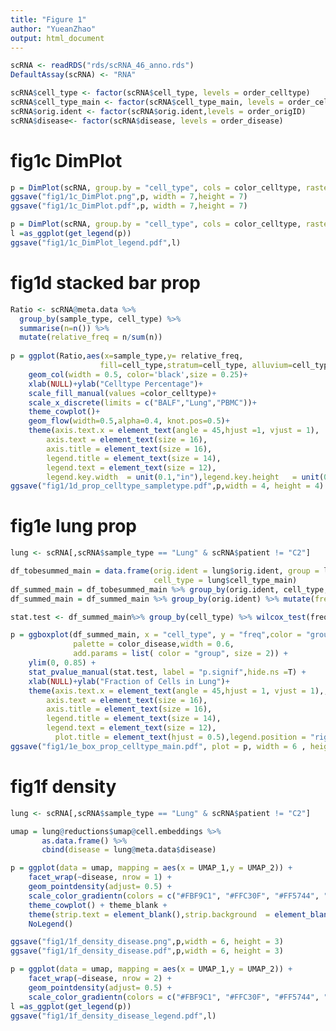 ```yaml
---
title: "Figure 1"
author: "YueanZhao"
output: html_document
---
```


```r
scRNA <- readRDS("rds/scRNA_46_anno.rds")
DefaultAssay(scRNA) <- "RNA"
```

```r
scRNA$cell_type <- factor(scRNA$cell_type, levels = order_celltype)
scRNA$cell_type_main <- factor(scRNA$cell_type_main, levels = order_celltype_main)
scRNA$orig.ident <- factor(scRNA$orig.ident,levels = order_origID)
scRNA$disease<- factor(scRNA$disease, levels = order_disease)
```

# fig1c DimPlot
```r
p = DimPlot(scRNA, group.by = "cell_type", cols = color_celltype, raster = F)+NoLegend()+theme_blank
ggsave("fig1/1c_DimPlot.png",p, width = 7,height = 7)
ggsave("fig1/1c_DimPlot.pdf",p, width = 7,height = 7)
```

```r
p = DimPlot(scRNA, group.by = "cell_type", cols = color_celltype, raster = F)
l =as_ggplot(get_legend(p)) 
ggsave("fig1/1c_DimPlot_legend.pdf",l)
```

# fig1d stacked bar prop
```r
Ratio <- scRNA@meta.data %>%
  group_by(sample_type, cell_type) %>% 
  summarise(n=n()) %>%
  mutate(relative_freq = n/sum(n))
         
p = ggplot(Ratio,aes(x=sample_type,y= relative_freq,
                    fill=cell_type,stratum=cell_type, alluvium=cell_type))+
    geom_col(width = 0.5, color='black',size = 0.25)+
    xlab(NULL)+ylab("Celltype Percentage")+
    scale_fill_manual(values =color_celltype)+
    scale_x_discrete(limits = c("BALF","Lung","PBMC"))+
    theme_cowplot()+
    geom_flow(width=0.5,alpha=0.4, knot.pos=0.5)+
    theme(axis.text.x = element_text(angle = 45,hjust =1, vjust = 1),
        axis.text = element_text(size = 16),
        axis.title = element_text(size = 16),
        legend.title = element_text(size = 14),
        legend.text = element_text(size = 12),
        legend.key.width  = unit(0.1,"in"),legend.key.height   = unit(0.1,"in"))
ggsave("fig1/1d_prop_celltype_sampletype.pdf",p,width = 4, height = 4)
```

# fig1e lung prop
```r
lung <- scRNA[,scRNA$sample_type == "Lung" & scRNA$patient != "C2"]

df_tobesummed_main = data.frame(orig.ident = lung$orig.ident, group = lung$disease, 
                                cell_type = lung$cell_type_main)
df_summed_main = df_tobesummed_main %>% group_by(orig.ident, cell_type, group) %>% tally()
df_summed_main = df_summed_main %>% group_by(orig.ident) %>% mutate(freq = n/sum(n))

stat.test <- df_summed_main%>% group_by(cell_type) %>% wilcox_test(freq ~ group) %>%add_significance()%>% add_xy_position(x = "cell_type")

p = ggboxplot(df_summed_main, x = "cell_type", y = "freq",color = "group", add = "jitter",
              palette = color_disease,width = 0.6,
              add.params = list( color = "group", size = 2)) + 
    ylim(0, 0.85) + 
    stat_pvalue_manual(stat.test, label = "p.signif",hide.ns =T) +
    xlab(NULL)+ylab("Fraction of Cells in Lung")+
    theme(axis.text.x = element_text(angle = 45,hjust = 1, vjust = 1),,
        axis.text = element_text(size = 16),
        axis.title = element_text(size = 16),
        legend.title = element_text(size = 14),
        legend.text = element_text(size = 12),
          plot.title = element_text(hjust = 0.5),legend.position = "right")
ggsave("fig1/1e_box_prop_celltype_main.pdf", plot = p, width = 6 , height = 4)
```

# fig1f density
```r
lung <- scRNA[,scRNA$sample_type == "Lung" & scRNA$patient != "C2"]

umap = lung@reductions$umap@cell.embeddings %>% 
       as.data.frame() %>% 
       cbind(disease = lung@meta.data$disease)

p = ggplot(data = umap, mapping = aes(x = UMAP_1,y = UMAP_2)) + 
    facet_wrap(~disease, nrow = 1) +
    geom_pointdensity(adjust= 0.5) +
    scale_color_gradientn(colors = c("#FBF9C1", "#FFC30F", "#FF5744", "#C70039", "#900C3F", "#581845"))+
    theme_cowplot() + theme_blank +
    theme(strip.text = element_blank(),strip.background  = element_blank())+
    NoLegend()

ggsave("fig1/1f_density_disease.png",p,width = 6, height = 3)
ggsave("fig1/1f_density_disease.pdf",p,width = 6, height = 3)
```

```r
p = ggplot(data = umap, mapping = aes(x = UMAP_1,y = UMAP_2)) + 
    facet_wrap(~disease, nrow = 2) +
    geom_pointdensity(adjust= 0.5) +
    scale_color_gradientn(colors = c("#FBF9C1", "#FFC30F", "#FF5744", "#C70039", "#900C3F", "#581845"))
l =as_ggplot(get_legend(p)) 
ggsave("fig1/1f_density_disease_legend.pdf",l)
```
